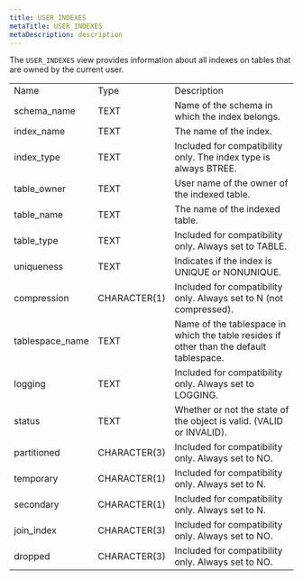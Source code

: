 ```yaml
---
title: USER_INDEXES
metaTitle: USER_INDEXES
metaDescription: description
---
```


The `USER_INDEXES` view provides information about all indexes on tables
that are owned by the current user.

|                  |              |                                                                                         |
| ---------------- | ------------ | --------------------------------------------------------------------------------------- |
| Name             | Type         | Description                                                                             |
| schema_name     | TEXT         | Name of the schema in which the index belongs.                                          |
| index_name      | TEXT         | The name of the index.                                                                  |
| index_type      | TEXT         | Included for compatibility only. The index type is always BTREE.                        |
| table_owner     | TEXT         | User name of the owner of the indexed table.                                            |
| table_name      | TEXT         | The name of the indexed table.                                                          |
| table_type      | TEXT         | Included for compatibility only. Always set to TABLE.                                   |
| uniqueness       | TEXT         | Indicates if the index is UNIQUE or NONUNIQUE.                                          |
| compression      | CHARACTER(1) | Included for compatibility only. Always set to N (not compressed).                      |
| tablespace_name | TEXT         | Name of the tablespace in which the table resides if other than the default tablespace. |
| logging          | TEXT         | Included for compatibility only. Always set to LOGGING.                                 |
| status           | TEXT         | Whether or not the state of the object is valid. (VALID or INVALID).                    |
| partitioned      | CHARACTER(3) | Included for compatibility only. Always set to NO.                                      |
| temporary        | CHARACTER(1) | Included for compatibility only. Always set to N.                                       |
| secondary        | CHARACTER(1) | Included for compatibility only. Always set to N.                                       |
| join_index      | CHARACTER(3) | Included for compatibility only. Always set to NO.                                      |
| dropped          | CHARACTER(3) | Included for compatibility only. Always set to NO.                                      |
